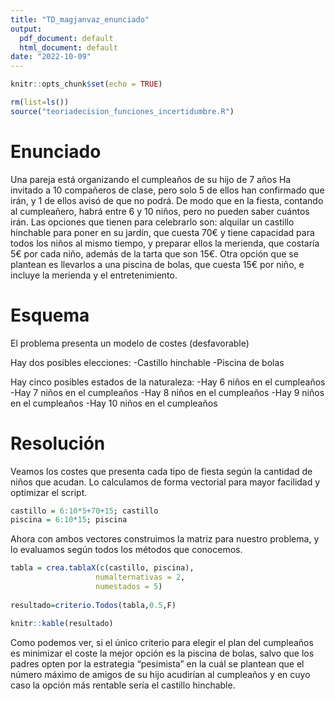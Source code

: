 ```yaml
---
title: "TD_magjanvaz_enunciado"
output:
  pdf_document: default
  html_document: default
date: "2022-10-09"
---
```


```r
knitr::opts_chunk$set(echo = TRUE)
```

```r
rm(list=ls())
source("teoriadecision_funciones_incertidumbre.R")
```

# Enunciado

Una pareja está organizando el cumpleaños de su hijo de 7 años Ha invitado a 10 compañeros de clase, pero solo 5 de ellos han confirmado que irán, y 1 de ellos avisó de que no podrá. De modo que en la fiesta, contando al cumpleañero, habrá entre 6 y 10 niños, pero no pueden saber cuántos irán. Las opciones que tienen para celebrarlo son: alquilar un castillo hinchable para poner en su jardín, que cuesta 70€ y tiene capacidad para todos los niños al mismo tiempo, y preparar ellos la merienda, que costaría 5€ por cada niño, además de la tarta que son 15€. Otra opción que se plantean es llevarlos a una piscina de bolas, que cuesta 15€ por niño, e incluye la merienda y el entretenimiento.

# Esquema

El problema presenta un modelo de costes (desfavorable)


Hay dos posibles elecciones: \newline
  -Castillo hinchable \newline
  -Piscina de bolas \newline 


Hay cinco posibles estados de la naturaleza: \newline
  -Hay 6 niños en el cumpleaños \newline
  -Hay 7 niños en el cumpleaños \newline
  -Hay 8 niños en el cumpleaños \newline
  -Hay 9 niños en el cumpleaños \newline
  -Hay 10 niños en el cumpleaños \newline

# Resolución

Veamos los costes que presenta cada tipo de fiesta según la cantidad de niños que acudan. Lo calculamos de forma vectorial para mayor facilidad y optimizar el script.

```r
castillo = 6:10*5+70+15; castillo
piscina = 6:10*15; piscina
```

Ahora con ambos vectores construimos la matriz para nuestro problema, y lo evaluamos según todos los métodos que conocemos.

```r

tabla = crea.tablaX(c(castillo, piscina),
                   numalternativas = 2,
                   numestados = 5)
 
resultado=criterio.Todos(tabla,0.5,F)

knitr::kable(resultado)
```

Como podemos ver, si el único criterio para elegir el plan del cumpleaños es minimizar el coste la mejor opción es la piscina de bolas, salvo que los padres opten por la estrategia "pesimista" en la cuál se plantean que el número máximo de amigos de su hijo acudirían al cumpleaños y en cuyo caso la opción más rentable sería el castillo hinchable.
